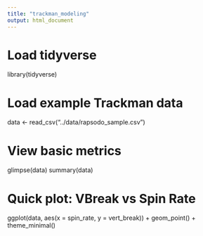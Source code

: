 ```yaml
---
title: "trackman_modeling"
output: html_document
---
```


# Load tidyverse
library(tidyverse)

# Load example Trackman data
data <- read_csv("../data/rapsodo_sample.csv")

# View basic metrics
glimpse(data)
summary(data)

# Quick plot: VBreak vs Spin Rate
ggplot(data, aes(x = spin_rate, y = vert_break)) +
  geom_point() +
  theme_minimal()